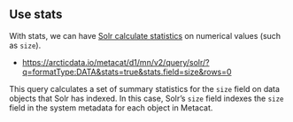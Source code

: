 ## Use stats

With stats, we can have <a href = 'https://lucene.apache.org/solr/guide/7_3/the-stats-component.html#the-stats-component' target='_blank'>Solr calculate statistics</a> on numerical values (such as `size`).

- <a href = 'https://arcticdata.io/metacat/d1/mn/v2/query/solr/?q=formatType:DATA&stats=true&stats.field=size&rows=0' target='_blank'>https://arcticdata.io/metacat/d1/mn/v2/query/solr/?q=formatType:DATA&stats=true&stats.field=size&rows=0</a>

This query calculates a set of summary statistics for the `size` field on data objects that Solr has indexed.
In this case, Solr's `size` field indexes the `size` field in the system metadata for each object in Metacat.
